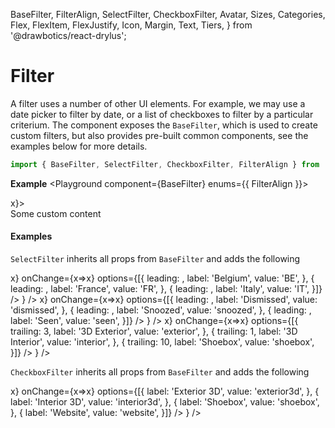   BaseFilter,
  FilterAlign,
  SelectFilter,
  CheckboxFilter,
  Avatar,
  Sizes,
  Categories,
  Flex,
  FlexItem,
  FlexJustify,
  Icon,
  Margin,
  Text,
  Tiers,
} from '@drawbotics/react-drylus';



# Filter

A filter uses a number of other UI elements. For example, we may use a date picker to filter by date, or a list of checkboxes to filter by a particular criterium. The component exposes the `BaseFilter`, which is used to create custom filters, but also provides pre-built common components, see the examples below for more details.
```jsx
import { BaseFilter, SelectFilter, CheckboxFilter, FilterAlign } from '@drawbotics/react-drylus';
```

__Example__
<Playground component={BaseFilter} enums={{ FilterAlign }}>
  <div style={{ height: 200, marginLeft: 100 }}>
    <BaseFilter label="Base filter" onClear={x=>x}>
      <div style={{ height: 70, background: 'red', padding: 20 }}>
        Some custom content
      </div>
    </BaseFilter>
  </div>
</Playground>

#### Examples

`SelectFilter` inherits all props from `BaseFilter` and adds the following

<Playground component={SelectFilter}>
  <div style={{ height: 200 }}>
    <Flex justify={FlexJustify.END}>
      <FlexItem>
        <Margin size={{ right: Sizes.SMALL }}>
          <ControlledField component={
            <SelectFilter
              label="Country"
              onClear={x=>x}
              onChange={x=>x}
              options={[{
                leading: <Avatar text="Belgium" backgroundColor="#E00D2B" size={Sizes.SMALL} />,
                label: 'Belgium',
                value: 'BE',
              }, {
                leading: <Avatar text="France" backgroundColor="#011082" size={Sizes.SMALL} />,
                label: 'France',
                value: 'FR',
              }, {
                leading: <Avatar text="Italy" backgroundColor="#128435" size={Sizes.SMALL} />,
                label: 'Italy',
                value: 'IT',
              }]} />
          } />
        </Margin>
      </FlexItem>
      <FlexItem>
        <Margin size={{ right: Sizes.SMALL }}>
          <ControlledField component={
            <SelectFilter
              label="Notifications"
              onClear={x=>x}
              onChange={x=>x}
              options={[{
                leading: <Icon name="x" category={Categories.DANGER} />,
                label: 'Dismissed',
                value: 'dismissed',
              }, {
                leading: <Icon name="bell" category={Categories.WARNING} />,
                label: 'Snoozed',
                value: 'snoozed',
              }, {
                leading: <Icon name="check" category={Categories.SUCCESS} />,
                label: 'Seen',
                value: 'seen',
              }]} />
          } />
        </Margin>
      </FlexItem>
      <FlexItem>
        <ControlledField component={
          <SelectFilter
            label="Services"
            onClear={x=>x}
            onChange={x=>x}
            options={[{
              trailing: <Text tier={Tiers.SECONDARY}>3</Text>,
              label: '3D Exterior',
              value: 'exterior',
            }, {
              trailing: <Text tier={Tiers.SECONDARY}>1</Text>,
              label: '3D Interior',
              value: 'interior',
            }, {
              trailing: <Text tier={Tiers.SECONDARY}>10</Text>,
              label: 'Shoebox',
              value: 'shoebox',
            }]} />
        } />
      </FlexItem>
    </Flex>
  </div>
</Playground>


`CheckboxFilter` inherits all props from `BaseFilter` and adds the following

<Playground component={CheckboxFilter}>
  <div style={{ height: 200, marginLeft: 100 }}>
    <ControlledMultiField component={
      <CheckboxFilter
        align={FilterAlign.LEFT}
        label="Products"
        onClear={x=>x}
        onChange={x=>x}
        options={[{
          label: 'Exterior 3D',
          value: 'exterior3d',
        }, {
          label: 'Interior 3D',
          value: 'interior3d',
        }, {
          label: 'Shoebox',
          value: 'shoebox',
        }, {
          label: 'Website',
          value: 'website',
        }]} />
    } />
  </div>
</Playground>
